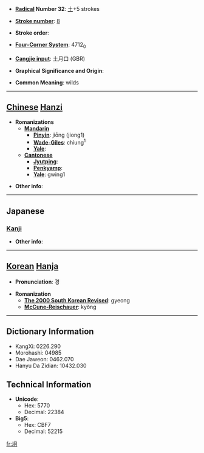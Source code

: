 * '''[[Wiktionary:Chinese radical index| Radical]] Number 32''': [[Wiktionary:Chinese radical index 土|土]]+5 strokes

* '''[[Wiktionary:Chinese total strokes index|Stroke number]]''': [[Wiktionary:Chinese total strokes index 8|8]]

* '''Stroke order''': 

* '''[[Wiktionary:Chinese four corner index|Four-Corner System]]''': 4712<sub>0</sub>

* '''[[Wiktionary:Chinese Cangjie index|Cangjie input]]''': 土月口 (GBR)

* '''Graphical Significance and Origin''': 

* '''Common Meaning''': wilds

----

== [[Chinese]] [[Hanzi]] ==

* '''Romanizations'''
** '''[[Mandarin]]'''
*** '''[[Pinyin]]''': jiōng (jiong1)
*** '''[[Wade-Giles]]''': chiung<sup>1</sup>
*** '''[[Yale]]''': 
** '''[[Cantonese]]'''
*** '''[[Jyutping]]''':
*** '''[[Penkyamp]]''': 
*** '''[[Yale]]''': gwing1

* '''Other info''': 

----

==Japanese==
===[[Kanji]]===
{{kanji|on readings=[[けい]] (kei), [[きょう]] (kyō)
|kun readings=
}}

* '''Other info''':  

----

== [[Korean]] [[Hanja]] ==

* '''Pronunciation''': 경

* '''Romanization'''
** '''[[The 2000 South Korean Revised Romanization|The 2000 South Korean Revised]]''': gyeong
** '''[[McCune-Reischauer]]''': kyŏng

----

== Dictionary Information ==

* KangXi: 0226.290
* Morohashi: 04985
* Dae Jaweon: 0462.070
* Hanyu Da Zidian: 10432.030

== Technical Information ==

* '''Unicode''':
** Hex: 5770
** Decimal: 22384
* '''Big5''':
** Hex: CBF7
** Decimal: 52215

[[fr:坰]]